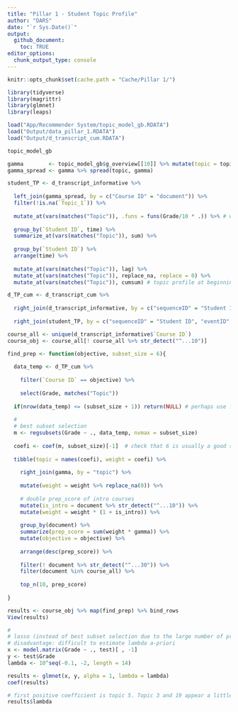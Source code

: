 ```yaml
---
title: "Pillar 1 - Student Topic Profile"
author: "DARS"
date: "`r Sys.Date()`"
output: 
  github_document:
    toc: TRUE
editor_options: 
  chunk_output_type: console
---
```


```r
knitr::opts_chunk$set(cache.path = "Cache/Pillar 1/")

library(tidyverse)
library(magrittr)
library(glmnet)
library(leaps)
```

```r
load("App/Recommender System/topic_model_gb.RDATA")
load("Output/data_pillar_1.RDATA")
load("Output/d_transcript_cum.RDATA")

topic_model_gb
```

```r
gamma        <- topic_model_gb$g_overview[[10]] %>% mutate(topic = topic %>% str_replace(" ", "_"))
gamma_spread <- gamma %>% spread(topic, gamma)
```

```r
student_TP <- d_transcript_informative %>% 
  
  left_join(gamma_spread, by = c("Course ID" = "document")) %>%
  filter(!is.na(`Topic_1`)) %>%
  
  mutate_at(vars(matches("Topic")), .funs = funs(Grade/10 * .)) %>% # weigh by grade
  
  group_by(`Student ID`, time) %>%
  summarize_at(vars(matches("Topic")), sum) %>% 
  
  group_by(`Student ID`) %>%
  arrange(time) %>%
  
  mutate_at(vars(matches("Topic")), lag) %>%
  mutate_at(vars(matches("Topic")), replace_na, replace = 0) %>%
  mutate_at(vars(matches("Topic")), cumsum) # topic profile at beginning of period
```

```r
d_TP_cum <- d_transcript_cum %>%
  
  right_join(d_transcript_informative, by = c("sequenceID" = "Student ID", "eventID" = "time")) %>%
  
  right_join(student_TP, by = c("sequenceID" = "Student ID", "eventID" = "time"))
```

```r
course_all <- unique(d_transcript_informative$`Course ID`)
course_obj <- course_all[! course_all %>% str_detect("^...10")]

find_prep <- function(objective, subset_size = 6){
  
  data_temp <- d_TP_cum %>%
    
    filter(`Course ID` == objective) %>%
    
    select(Grade, matches("Topic"))
  
  if(nrow(data_temp) <= (subset_size + 1)) return(NULL) # perhaps use formula similar to min(8, nrow(df) / 2)
  
  #
  # best subset selection
  m <- regsubsets(Grade ~ ., data_temp, nvmax = subset_size)
  
  coefi <- coef(m, subset_size)[-1]  # check that 6 is usually a good subset size
  
  tibble(topic = names(coefi), weight = coefi) %>%
    
    right_join(gamma, by = "topic") %>%
    
    mutate(weight = weight %>% replace_na(0)) %>%
    
    # double prep_score of intro courses
    mutate(is_intro = document %>% str_detect("^...10")) %>%
    mutate(weight = weight * (1 + is_intro)) %>%
    
    group_by(document) %>%
    summarize(prep_score = sum(weight * gamma)) %>%
    mutate(objective = objective) %>%
  
    arrange(desc(prep_score)) %>%
  
    filter(! document %>% str_detect("^...30")) %>%
    filter(document %in% course_all) %>%
    
    top_n(10, prep_score)
  
}

results <- course_obj %>% map(find_prep) %>% bind_rows
View(results)
```

```r
#
# lasso (instead of best subset selection due to the large number of predictors (number of topics))
# disadvantage: difficult to estimate lambda a-priori
x <- model.matrix(Grade ~ ., test)[ , -1]
y <- test$Grade
lambda <- 10^seq(-0.1, -2, length = 14)

results <- glmnet(x, y, alpha = 1, lambda = lambda)
coef(results)

# first positive coefficient is topic 5. Topic 3 and 19 appear a little later.
results$lambda
```

